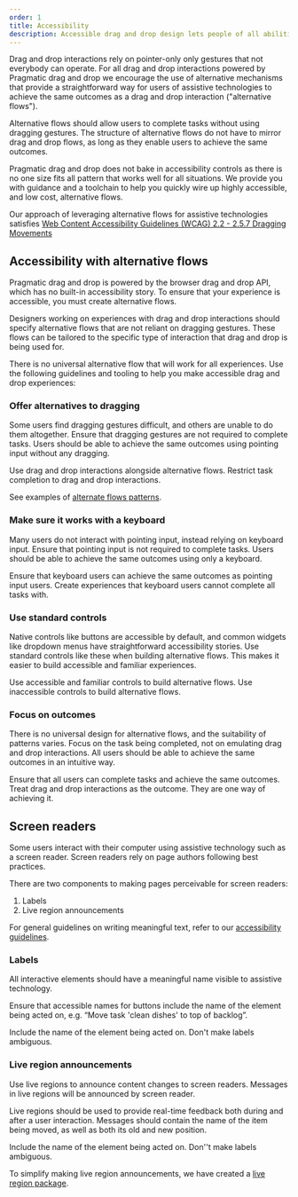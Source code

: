 ```yaml
---
order: 1
title: Accessibility
description: Accessible drag and drop design lets people of all abilities interact with, understand, and navigate our products.
---
```



Drag and drop interactions rely on pointer-only only gestures that not everybody can operate. For all drag and drop interactions powered by Pragmatic drag and drop we encourage the use of alternative mechanisms that provide a straightforward way for users of assistive technologies to achieve the same outcomes as a drag and drop interaction ("alternative flows").

Alternative flows should allow users to complete tasks without using dragging gestures. The structure of alternative flows do not have to mirror drag and drop flows, as long as they enable users to achieve the same outcomes.

Pragmatic drag and drop does not bake in accessibility controls as there is no one size fits all pattern that works well for all situations. We provide you with guidance and a toolchain to help you quickly wire up highly accessible, and low cost, alternative flows.

<SectionMessage>

Our approach of leveraging alternative flows for assistive technologies satisfies [Web Content Accessibility Guidelines (WCAG) 2.2 - 2.5.7 Dragging Movements](https://www.w3.org/TR/WCAG22/#dragging-movements)

</SectionMessage>


## Accessibility with alternative flows

Pragmatic drag and drop is powered by the browser drag and drop API, which has no built-in accessibility story. To ensure that your experience is accessible, you must create alternative flows.

Designers working on experiences with drag and drop interactions should specify alternative flows that are not reliant on dragging gestures. These flows can be tailored to the specific type of interaction that drag and drop is being used for.

There is no universal alternative flow that will work for all experiences. Use the following guidelines and tooling to help you make accessible drag and drop experiences:

### Offer alternatives to dragging

Some users find dragging gestures difficult, and others are unable to do them altogether. Ensure that dragging gestures are not required to complete tasks. Users should be able to achieve the same outcomes using pointing input without any dragging.

<DoDont type="do">
  Use drag and drop interactions alongside alternative flows.
</DoDont>

<DoDont type="dont">
  Restrict task completion to drag and drop interactions.
</DoDont>

See examples of [alternate flows patterns](/components/pragmatic-drag-and-drop/accessibility/patterns).

### Make sure it works with a keyboard

Many users do not interact with pointing input, instead relying on keyboard input. Ensure that pointing input is not required to complete tasks. Users should be able to achieve the same outcomes using only a keyboard.

<DoDont type="do">
  Ensure that keyboard users can achieve the same outcomes as pointing input users.
</DoDont>

<DoDont type="dont">
  Create experiences that keyboard users cannot complete all tasks with.
</DoDont>

### Use standard controls

Native controls like buttons are accessible by default, and common widgets like dropdown menus have straightforward accessibility stories. Use standard controls like these when building alternative flows. This makes it easier to build accessible and familiar experiences.

<DoDont type="do">
  Use accessible and familiar controls to build alternative flows.
</DoDont>

<DoDont type="dont">
  Use inaccessible controls to build alternative flows.
</DoDont>

### Focus on outcomes

There is no universal design for alternative flows, and the suitability of patterns varies. Focus on the task being completed, not on emulating drag and drop interactions. All users should be able to achieve the same outcomes in an intuitive way.

<DoDont type="do">
  Ensure that all users can complete tasks and achieve the same outcomes.
</DoDont>

<DoDont type="dont">
  Treat drag and drop interactions as the outcome. They are one way of achieving it.
</DoDont>

## Screen readers

Some users interact with their computer using assistive technology such as a screen reader. Screen readers rely on page authors following best practices.

There are two components to making pages perceivable for screen readers:

1. Labels
2. Live region announcements

For general guidelines on writing meaningful text, refer to our [accessibility guidelines](/foundations/accessibility).

### Labels
All interactive elements should have a meaningful name visible to assistive technology.

Ensure that accessible names for buttons include the name of the element being acted on, e.g. “Move task 'clean dishes' to top of backlog”.

<DoDont type="do">
  Include the name of the element being acted on.
</DoDont>

<DoDont type="dont">
  Don't make labels ambiguous.
</DoDont>

### Live region announcements

Use live regions to announce content changes to screen readers. Messages in live regions will be announced by screen reader.

Live regions should be used to provide real-time feedback both during and after a user interaction. Messages should contain the name of the item being moved, as well as both its old and new position.

<DoDont type="do">
  Include the name of the element being acted on.
</DoDont>

<DoDont type="dont">
  Don''t make labels ambiguous.
</DoDont>

To simplify making live region announcements, we have created a [live region package](API-addons/live-region).
